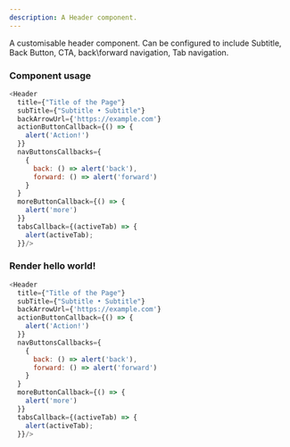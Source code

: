 ```yaml
---
description: A Header component.
---
```



A customisable header component. Can be configured to include Subtitle, Back Button, CTA, back\forward navigation, Tab navigation.

### Component usage
```js
<Header
  title={"Title of the Page"}
  subTitle={"Subtitle • Subtitle"}
  backArrowUrl={'https://example.com'}
  actionButtonCallback={() => {
    alert('Action!')
  }}
  navButtonsCallbacks={
    {
      back: () => alert('back'),
      forward: () => alert('forward')
    }
  }
  moreButtonCallback={() => {
    alert('more')
  }}
  tabsCallback={(activeTab) => {
    alert(activeTab);
  }}/>
```

### Render hello world!

```js live
<Header
  title={"Title of the Page"}
  subTitle={"Subtitle • Subtitle"}
  backArrowUrl={'https://example.com'}
  actionButtonCallback={() => {
    alert('Action!')
  }}
  navButtonsCallbacks={
    {
      back: () => alert('back'),
      forward: () => alert('forward')
    }
  }
  moreButtonCallback={() => {
    alert('more')
  }}
  tabsCallback={(activeTab) => {
    alert(activeTab);
  }}/>
```
